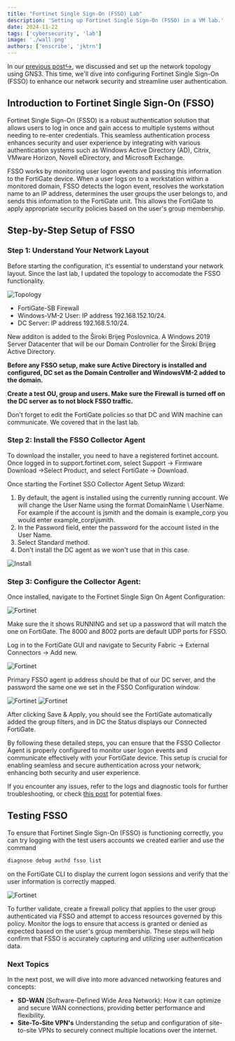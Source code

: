 ```yaml
---
title: "Fortinet Single Sign-On (FSSO) Lab"
description: 'Setting up Fortinet Single Sign-On (FSSO) in a VM lab.'
date: 2024-11-22
tags: ['cybersecurity', 'lab']
image: './wall.png'
authors: ['enscribe', 'jktrn']
---
```




In our [previous post↪](/blog/gns3), we discussed and set up the network topology using GNS3. This time, we'll dive into configuring Fortinet Single Sign-On (FSSO) to enhance our network security and streamline user authentication.

## Introduction to Fortinet Single Sign-On (FSSO)
Fortinet Single Sign-On (FSSO) is a robust authentication solution that allows users to log in once and gain access to multiple systems without needing to re-enter credentials. This seamless authentication process enhances security and user experience by integrating with various authentication systems such as Windows Active Directory (AD), Citrix, VMware Horizon, Novell eDirectory, and Microsoft Exchange.

FSSO works by monitoring user logon events and passing this information to the FortiGate device. When a user logs on to a workstation within a monitored domain, FSSO detects the logon event, resolves the workstation name to an IP address, determines the user groups the user belongs to, and sends this information to the FortiGate unit. This allows the FortiGate to apply appropriate security policies based on the user's group membership.

## Step-by-Step Setup of FSSO
### Step 1: Understand Your Network Layout
Before starting the configuration, it's essential to understand your network layout. Since the last lab, I updated the topology to accomodate the FSSO functionality.

<Image src={OneImg} alt="Topology" />

- FortiGate-SB Firewall
- Windows-VM-2 User: IP address 192.168.152.10/24.
- DC Server: IP address 192.168.5.10/24.

New additon is added to the Široki Brijeg Poslovnica. A Windows 2019 Server Datacenter that will be our Domain Controller for the Široki Brijeg Active Directory.

**Before any FSSO setup, make sure Active Directory is installed and configured, DC set as the Domain Controller and WindowsVM-2 added to the domain.**

**Create a test OU, group and users. Make sure the Firewall is turned off on the DC server as to not block FSSO traffic.**

<Callout variant="warning">
Don't forget to edit the FortiGate policies so that DC and WIN machine can communicate. We covered that in the last lab.
</Callout>

### Step 2: Install the FSSO Collector Agent

To download the installer, you need to have a registered fortinet account. Once logged in to support.fortinet.com, select Support -> Firmware Download ->Select Product, and select FortiGate -> Download.

Once starting the Fortinet SSO Collector Agent Setup Wizard:

1. By default, the agent is installed using the currently running account. We will change the User Name using the format DomainName \ UserName. For example if the account is jsmith and the domain is example_corp you would enter example_corp\jsmith.
2. In the Password field, enter the password for the account listed in the User Name.
3. Select Standard method.
4. Don't install the DC agent as we won't use that in this case.

<Image src={TwoImg} alt="Install" />

### Step 3: Configure the Collector Agent:

Once installed, navigate to the Fortinet Single Sign On Agent Configuration:

<Image src={ThreeImg} alt="Fortinet" />

Make sure the it shows RUNNING and set up a password that will match the one on FortiGate.
The 8000 and 8002 ports are default UDP ports for FSSO.

Log in to the FortiGate GUI and navigate to Security Fabric -> External Connectors -> Add new.

<Image src={FourImg} alt="Fortinet" />

Primary FSSO agent ip address should be that of our DC server, and the password the same one we set in the FSSO Configuration window.

<Image src={SixImg} alt="Fortinet" />
<Image src={FiveImg} alt="Fortinet" />

After clicking Save & Apply, you should see the FortiGate automatically added the group filters, and in DC the Status displays our Connected FortiGate. 

By following these detailed steps, you can ensure that the FSSO Collector Agent is properly configured to monitor user logon events and communicate effectively with your FortiGate device. This setup is crucial for enabling seamless and secure authentication across your network, enhancing both security and user experience. 

If you encounter any issues, refer to the logs and diagnostic tools for further troubleshooting, or check [this post](https://community.fortinet.com/t5/FortiGate/Technical-Tip-Common-reasons-FSSO-status-shows-as-down-on-the/ta-p/193790) for potential fixes.

## Testing FSSO

To ensure that Fortinet Single Sign-On (FSSO) is functioning correctly, you can try logging with the test users accounts we created earlier and use the command 
```bash
diagnose debug authd fsso list 
```
on the FortiGate CLI to display the current logon sessions and verify that the user information is correctly mapped.

<Image src={SevenImg} alt="Fortinet" />

To further validate, create a firewall policy that applies to the user group authenticated via FSSO and attempt to access resources governed by this policy. Monitor the logs to ensure that access is granted or denied as expected based on the user's group membership. These steps will help confirm that FSSO is accurately capturing and utilizing user authentication data.

### Next Topics

In the next post, we will dive into more advanced networking features and concepts:

- **SD-WAN** (Software-Defined Wide Area Network): How it can optimize and secure WAN connections, providing better performance and flexibility.
- **Site-To-Site VPN's** Understanding the setup and configuration of site-to-site VPNs to securely connect multiple locations over the internet.

